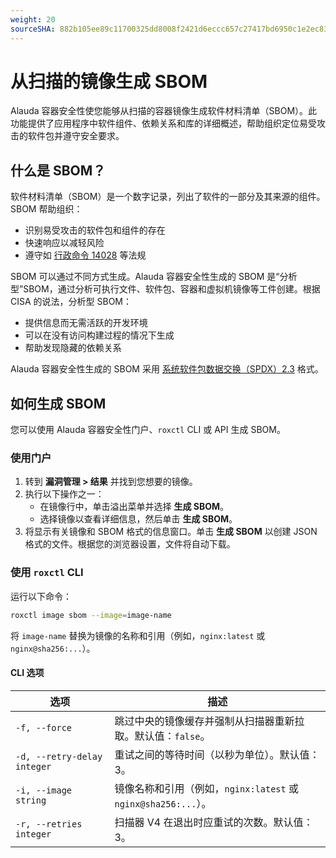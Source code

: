 ```yaml
---
weight: 20
sourceSHA: 882b105ee89c11700325dd8008f2421d6eccc657c27417bd6950c1e2ec839e18
---
```


# 从扫描的镜像生成 SBOM

Alauda 容器安全性使您能够从扫描的容器镜像生成软件材料清单（SBOM）。此功能提供了应用程序中软件组件、依赖关系和库的详细概述，帮助组织定位易受攻击的软件包并遵守安全要求。

## 什么是 SBOM？

软件材料清单（SBOM）是一个数字记录，列出了软件的一部分及其来源的组件。SBOM 帮助组织：

- 识别易受攻击的软件包和组件的存在
- 快速响应以减轻风险
- 遵守如 [行政命令 14028](https://www.nist.gov/itl/executive-order-14028-improving-nations-cybersecurity) 等法规

SBOM 可以通过不同方式生成。Alauda 容器安全性生成的 SBOM 是“分析型”SBOM，通过分析可执行文件、软件包、容器和虚拟机镜像等工件创建。根据 CISA 的说法，分析型 SBOM：

- 提供信息而无需活跃的开发环境
- 可以在没有访问构建过程的情况下生成
- 帮助发现隐藏的依赖关系

Alauda 容器安全性生成的 SBOM 采用 [系统软件包数据交换（SPDX）2.3](https://spdx.org/rdf/terms/) 格式。

## 如何生成 SBOM

您可以使用 Alauda 容器安全性门户、`roxctl` CLI 或 API 生成 SBOM。

### 使用门户

1. 转到 **漏洞管理 > 结果** 并找到您想要的镜像。
2. 执行以下操作之一：
   - 在镜像行中，单击溢出菜单并选择 **生成 SBOM**。
   - 选择镜像以查看详细信息，然后单击 **生成 SBOM**。
3. 将显示有关镜像和 SBOM 格式的信息窗口。单击 **生成 SBOM** 以创建 JSON 格式的文件。根据您的浏览器设置，文件将自动下载。

### 使用 `roxctl` CLI

运行以下命令：

```bash
roxctl image sbom --image=image-name
```

将 `image-name` 替换为镜像的名称和引用（例如，`nginx:latest` 或 `nginx@sha256:...`）。

#### CLI 选项

| 选项                        | 描述                                                                                       |
| --------------------------- | ------------------------------------------------------------------------------------------ |
| `-f, --force`               | 跳过中央的镜像缓存并强制从扫描器重新拉取。默认值：`false`。                               |
| `-d, --retry-delay integer` | 重试之间的等待时间（以秒为单位）。默认值：3。                                            |
| `-i, --image string`        | 镜像名称和引用（例如，`nginx:latest` 或 `nginx@sha256:...`）。                           |
| `-r, --retries integer`     | 扫描器 V4 在退出时应重试的次数。默认值：3。                                               |
